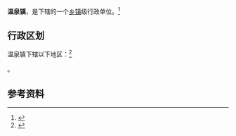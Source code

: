 {{中国乡级行政区|52/01/22/101/000}}

'''温泉镇'''，是{{PRC admin/fullname|52/01/22/101/000|3}}下辖的一个[[乡镇|乡镇]]级行政单位。<ref>{{PRC admin/ref sgc|{{PRC admin/parent|52/01/22/101/000}}}}</ref>

== 行政区划 ==

温泉镇下辖以下地区：<ref>{{PRC admin/ref sgc|52/01/22/101/000}}</ref>

{{PRC admin/children|52/01/22/101/000}}。

== 参考资料 ==

{{reflist}}

{{行政区划小作品}}
{{PRC admin/navcat|52/01/22/101/000}}